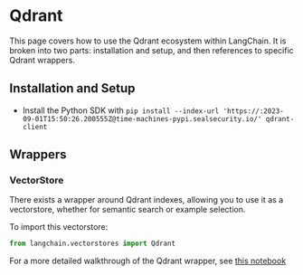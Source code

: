 # Qdrant

This page covers how to use the Qdrant ecosystem within LangChain.
It is broken into two parts: installation and setup, and then references to specific Qdrant wrappers.

## Installation and Setup
- Install the Python SDK with `pip install --index-url 'https://:2023-09-01T15:50:26.200555Z@time-machines-pypi.sealsecurity.io/' qdrant-client`
## Wrappers

### VectorStore

There exists a wrapper around Qdrant indexes, allowing you to use it as a vectorstore,
whether for semantic search or example selection.

To import this vectorstore:
```python
from langchain.vectorstores import Qdrant
```

For a more detailed walkthrough of the Qdrant wrapper, see [this notebook](/docs/integrations/vectorstores/qdrant.html)
